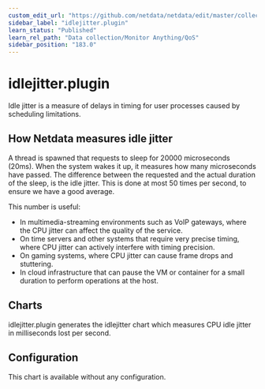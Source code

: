 ```yaml
---
custom_edit_url: "https://github.com/netdata/netdata/edit/master/collectors/idlejitter.plugin/README.md"
sidebar_label: "idlejitter.plugin"
learn_status: "Published"
learn_rel_path: "Data collection/Monitor Anything/QoS"
sidebar_position: "183.0"
---
```



# idlejitter.plugin

Idle jitter is a measure of delays in timing for user processes caused by scheduling limitations.

## How Netdata measures idle jitter

A thread is spawned that requests to sleep for 20000 microseconds (20ms).
When the system wakes it up, it measures how many microseconds have passed.
The difference between the requested and the actual duration of the sleep, is the idle jitter.
This is done at most 50 times per second, to ensure we have a good average. 

This number is useful:

- In multimedia-streaming environments such as VoIP gateways, where the CPU jitter can affect the quality of the service.
- On time servers and other systems that require very precise timing, where CPU jitter can actively interfere with timing precision.
- On gaming systems, where CPU jitter can cause frame drops and stuttering.
- In cloud infrastructure that can pause the VM or container for a small duration to perform operations at the host.

## Charts

idlejitter.plugin generates the idlejitter chart which measures CPU idle jitter in milliseconds lost per second. 

## Configuration

This chart is available without any configuration. 


